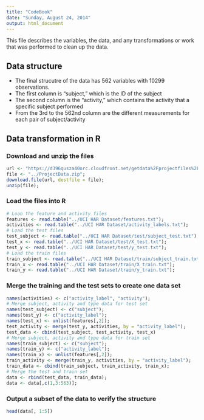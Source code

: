 ```yaml
---
title: "CodeBook"
date: "Sunday, August 24, 2014"
output: html_document
---
```


This file describes the variables, the data, and any transformations or work that was performed to clean up the data.

## Data structure

- The final strucutre of the data has 562 variables with 10299 observations.
- The first column is "subject," which is the ID of the subject
- The second column is the "activity," which contains the activity that a specific subject performed
- From the 3rd to the 562nd column are the different measurements for each pair of subject/activity

## Data transformation in R

### Download and unzip the files
```r
url <- "https://d396qusza40orc.cloudfront.net/getdata%2Fprojectfiles%2FUCI%20HAR%20Dataset.zip";
file <- "../ProjectData.zip";
download.file(url, destfile = file);
unzip(file);
```

### Load the files into R
```r
# Loan the feature and activity files
features <- read.table("../UCI HAR Dataset/features.txt");
activities <- read.table("../UCI HAR Dataset/activity_labels.txt");
# Load the test files
test_subject <- read.table("../UCI HAR Dataset/test/subject_test.txt");
test_x <- read.table("../UCI HAR Dataset/test/X_test.txt");
test_y <- read.table("../UCI HAR Dataset/test/y_test.txt");
# Load the train files
train_subject <- read.table("../UCI HAR Dataset/train/subject_train.txt");
train_x <- read.table("../UCI HAR Dataset/train/X_train.txt");
train_y <- read.table("../UCI HAR Dataset/train/y_train.txt");
```

### Merge the training and the test sets to create one data set
```r
names(activities) <- c("activity_label", "activity");
# Merge subject, activity and type data for test set
names(test_subject) <- c("subject");
names(test_y) <- c("activity_label");
names(test_x) <- unlist(features[,2]);
test_activity <- merge(test_y, activities, by = "activity_label");
test_data <- cbind(test_subject, test_activity, test_x)
# Merge subject, activity and type data for train set
names(train_subject) <- c("subject");
names(train_y) <- c("activity_label");
names(train_x) <- unlist(features[,2]);
train_activity <- merge(train_y, activities, by = "activity_label");
train_data <- cbind(train_subject, train_activity, train_x);
# Merge the test and train set
data <- rbind(test_data, train_data);
data <- data[,c(1,3:563)];
```

### Output a subset of the data to verify the structure
```r
head(data[, 1:5])
```
